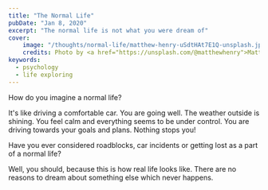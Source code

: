 ```yaml
---
title: "The Normal Life"
pubDate: "Jan 8, 2020"
excerpt: "The normal life is not what you were dream of"
cover:
    image: "/thoughts/normal-life/matthew-henry-uSdtHAt7E1Q-unsplash.jpg"
    credits: Photo by <a href="https://unsplash.com/@matthewhenry">Matthew Henry</a> on <a href="https://unsplash.com/">Unsplash</a>
keywords:
  - psychology
  - life exploring
---
```

How do you imagine a normal life?

It's like driving a comfortable car. You are going well. The weather outside is shining.
You feel calm and everything seems to be under control. You are driving towards your goals and plans.
Nothing stops you!

Have you ever considered roadblocks, car incidents or getting lost as a part of a normal life?

Well, you should, because this is how real life looks like. There are no reasons to dream about something else which never happens.
